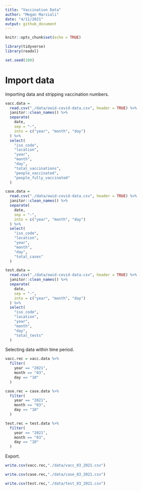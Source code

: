 ```yaml
---
title: "Vaccination Data"
author: "Megan Marziali"
date: "4/11/2021"
output: github_document
---
```


```r
knitr::opts_chunk$set(echo = TRUE)

library(tidyverse)
library(readxl)

set.seed(100)
```

# Import data

Importing data and stripping vaccination numbers.

```r
vacc.data = 
  read.csv("./data/owid-covid-data.csv", header = TRUE) %>% 
  janitor::clean_names() %>% 
  separate(
    date,
    sep = "-",
    into = c("year", "month", "day")
  ) %>% 
  select(
    "iso_code",
    "location",
    "year",
    "month",
    "day",
    "total_vaccinations",
    "people_vaccinated",
    "people_fully_vaccinated"
  )

case.data = 
  read.csv("./data/owid-covid-data.csv", header = TRUE) %>% 
  janitor::clean_names() %>% 
  separate(
    date,
    sep = "-",
    into = c("year", "month", "day")
  ) %>% 
  select(
    "iso_code",
    "location",
    "year",
    "month",
    "day",
    "total_cases"
  )

test.data = 
  read.csv("./data/owid-covid-data.csv", header = TRUE) %>% 
  janitor::clean_names() %>% 
  separate(
    date,
    sep = "-",
    into = c("year", "month", "day")
  ) %>% 
  select(
    "iso_code",
    "location",
    "year",
    "month",
    "day",
    "total_tests"
  )
```

Selecting data within time period.

```r
vacc.rec = vacc.data %>% 
  filter(
    year == "2021",
    month == "03",
    day == "10"
  )

case.rec = case.data %>% 
  filter(
    year == "2021",
    month == "03",
    day == "10"
  )

test.rec = test.data %>% 
  filter(
    year == "2021",
    month == "03",
    day == "10"
  )
```

Export.

```r
write.csv(vacc.rec,"./data/vacc_03_2021.csv")

write.csv(case.rec,"./data/case_03_2021.csv")

write.csv(test.rec,"./data/test_03_2021.csv")
```


